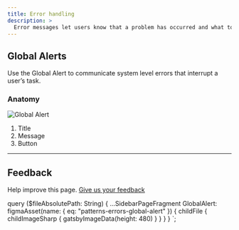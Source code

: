 ```yaml
---
title: Error handling
description: >
  Error messages let users know that a problem has occurred and what to do about it.
---
```


## Global Alerts

Use the Global Alert to communicate system level errors that interrupt a user’s task.

### Anatomy

![Global Alert](figma:patterns-errors-global-alert)

1. Title
2. Message
3. Button

---

<h2>Feedback</h2>

Help improve this page. [Give us your feedback](https://forms.gle/VFD799SvNfs2yiFC7)


  query ($fileAbsolutePath: String) {
    ...SidebarPageFragment
    GlobalAlert: figmaAsset(name: { eq: "patterns-errors-global-alert" }) {
      childFile {
        childImageSharp {
          gatsbyImageData(height: 480)
        }
      }
    }
  }
`;
